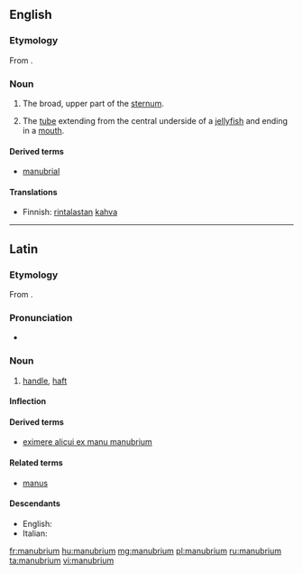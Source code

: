 ==English==
{{wikipedia}}

===Etymology===
From {{etyl|la|en}} {{term/t|la|manūbrium||handle}}.

===Noun===
{{en-noun|manubria|pl2=manubriums}}

# {{context|skeleton|lang=en}} The broad, upper part of the [[sternum]].
# {{context|zoology|lang=en}} The [[tube]] extending from the central underside of a [[jellyfish]] and ending in a [[mouth]].

====Derived terms====
* [[manubrial]]

====Translations====
{{trans-top|broad, upper part of the sternum}}
* Finnish: [[rintalasta|rintalastan]] [[kahva]]
{{trans-mid}}
{{trans-bottom}}

{{trans-top|tube extending from the central underside of a jellyfish}}
{{trans-mid}}
{{trans-bottom}}

----

==Latin==

===Etymology===
From {{term|manus||hand|lang=la}}.

===Pronunciation===
* {{a|Classical}} {{IPA|/maˈnuː.bri.um/|lang=la}}

===Noun===
{{la-noun|manūbrium|manubrii|manūbriī|n|second}}

# [[handle]], [[haft]]

====Inflection====
{{la-decl-2nd-N|manūbri}}

====Derived terms====
* [[eximere alicui ex manu manubrium]]

====Related terms====
* [[manus]]

====Descendants====
* English: {{l|en|manubrium}}
* Italian: {{l|it|manubrio}}

[[fr:manubrium]]
[[hu:manubrium]]
[[mg:manubrium]]
[[pl:manubrium]]
[[ru:manubrium]]
[[ta:manubrium]]
[[vi:manubrium]]